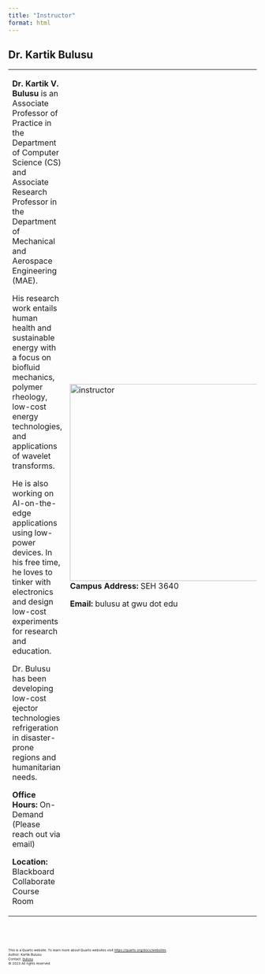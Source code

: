 ```yaml
---
title: "Instructor"
format: html 
---
```


## Dr. Kartik Bulusu
<table>
  <tr>
    <td width="70%">
      
      **Dr. Kartik V. Bulusu** is an Associate Professor of Practice in the Department of Computer Science (CS) and Associate Research Professor in the Department of Mechanical and Aerospace Engineering (MAE).

      His research work entails human health and sustainable energy with a focus on biofluid mechanics, polymer rheology, low-cost energy technologies, and applications of wavelet transforms.

      He is also working on AI-on-the-edge applications using low-power devices. In his free time, he loves to tinker with electronics and design low-cost experiments for research and education.

      Dr. Bulusu has been developing low-cost ejector technologies refrigeration in disaster-prone regions and humanitarian needs.

      **Office Hours:** On-Demand (Please reach out via email)

      **Location:** Blackboard Collaborate Course Room

    </td>

    <td width="30%">
      <img src="images/team/bulusu.jpg" alt="instructor" style="object-fit:contain width:400px;height:400px; margin-right: 10px;" />
      <!-- <small>Dr. Kartik Bulusu</small><br> -->
      **Campus Address:** SEH 3640 

      **Email:** bulusu at gwu dot edu
    </td>
  </tr>
</table>


<br><br>
<footer>
  <p><small><small><small><small>This is a Quarto website. To learn more about Quarto websites visit <https://quarto.org/docs/websites>.<br>
  Author: Kartik Bulusu<br>
  Contact: <a href="mailto:bulusu@gwu.edu">bulusu</a><br>
  &copy; 2023 All rights reserved</small></small></small></small></p>
</footer>